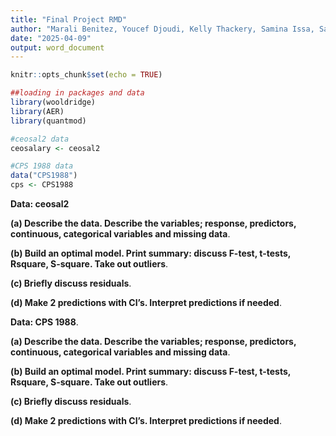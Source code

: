 ```yaml
---
title: "Final Project RMD"
author: "Marali Benitez, Youcef Djoudi, Kelly Thackery, Samina Issa, Samira Bechi"
date: "2025-04-09"
output: word_document
---
```


```r
knitr::opts_chunk$set(echo = TRUE)
```

```r
##loading in packages and data
library(wooldridge)
library(AER)
library(quantmod)

#ceosal2 data
ceosalary <- ceosal2

#CPS 1988 data
data("CPS1988")
cps <- CPS1988
```

**Data: ceosal2**

**(a) Describe the data. Describe the variables; response, predictors, continuous, categorical variables and missing data**.   



**(b) Build an optimal model. Print summary: discuss F-test, t-tests, Rsquare, S-square. Take out outliers**.  



**(c) Briefly discuss residuals**.  



**(d) Make 2 predictions with CI's. Interpret predictions if needed**.  




**Data: CPS 1988**.   

**(a) Describe the data. Describe the variables; response, predictors, continuous, categorical variables and missing data**.   



**(b) Build an optimal model. Print summary: discuss F-test, t-tests, Rsquare, S-square. Take out outliers**.  



**(c) Briefly discuss residuals**.  



**(d) Make 2 predictions with CI's. Interpret predictions if needed**.  